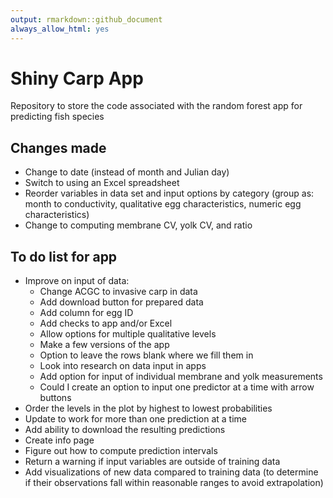 ```yaml
---
output: rmarkdown::github_document
always_allow_html: yes
---
```


# Shiny Carp App

Repository to store the code associated with the random forest app for predicting fish species

## Changes made

- Change to date (instead of month and Julian day)
- Switch to using an Excel spreadsheet
- Reorder variables in data set and input options by category (group as: month to conductivity, qualitative egg characteristics, numeric egg characteristics)
- Change to computing membrane CV, yolk CV, and ratio

## To do list for app

- Improve on input of data:
  - Change ACGC to invasive carp in data
  - Add download button for prepared data
  - Add column for egg ID
  - Add checks to app and/or Excel
  - Allow options for multiple qualitative levels
  - Make a few versions of the app
  - Option to leave the rows blank where we fill them in
  - Look into research on data input in apps
  - Add option for input of individual membrane and yolk measurements
  - Could I create an option to input one predictor at a time with arrow buttons
- Order the levels in the plot by highest to lowest probabilities
- Update to work for more than one prediction at a time 
- Add ability to download the resulting predictions
- Create info page
- Figure out how to compute prediction intervals
- Return a warning if input variables are outside of training data
- Add visualizations of new data compared to training data (to determine if their observations fall within reasonable ranges to avoid extrapolation)